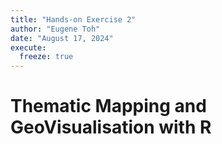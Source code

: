 ```yaml
---
title: "Hands-on Exercise 2"
author: "Eugene Toh"
date: "August 17, 2024"
execute:
  freeze: true
---
```


# Thematic Mapping and GeoVisualisation with R
